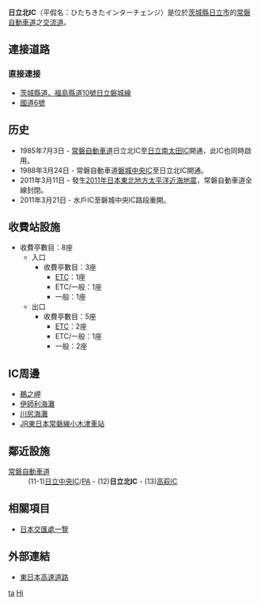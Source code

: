 {{日本公路設施
|設施名稱 = 日立北IC
|色 = 
|圖像 =Hitachi-kita IC.JPG
|pxl = 
|圖像簡介 = 
|公路名稱1 = [[常磐自動車道|常磐自動車道]]
|IC編號1 = 12
|收費站編號1 = 04-012
|記號1 = [[File:Japanese_National_Route_Sign_0006.svg|20px]]日立北
|起點1 = [[三鄉IC|三鄉IC]]/[[三鄉JCT|JCT]]
|距離1 = 124.3
|上一設施1 = [[日立中央IC|日立中央IC]]/[[日立中央PA|PA]]
|上一設施距離1 = 6.8
|下一設施1 = [[高萩IC|高萩IC]]
|下一設施距離1 = 10.9
|連接道路 = [[茨城縣道、福島縣道10號日立磐城線|茨城縣道、福島縣道10號日立磐城線]]
|啟用日期 = 1985年7月3日
|停用日期 = 
|流量 = 
|智能IC = 
|上行營業時間 = 
|上行油站 = 
|上行油站營業時間 = 
|下行營業時間 = 
|下行油站 = 
|下行油站營業時間 = 
|郵政編碼 = 319-1418
|所在地 = [[茨城縣|茨城縣]][[日立市|日立市]]砂澤町
|坐標 = {{coord|36|39|4.62|N|140|40|10.98|E}}
|備註 = 
}}
'''日立北IC'''（平假名：ひたちきたインターチェンジ）是位於[[茨城縣|茨城縣]][[日立市|日立市]]的[[常磐自動車道|常磐自動車道]]之[[交流道|交流道]]。

== 連接道路 ==
=== 直接連接 ===
* [[茨城縣道、福島縣道10號日立磐城線|茨城縣道、福島縣道10號日立磐城線]]
* [[國道6號_(日本)|國道6號]]

== 历史 ==
* 1985年7月3日 - [[常磐自動車道|常磐自動車道]]日立北IC至[[日立南太田IC|日立南太田IC]]開通，此IC也同時啟用。
* 1988年3月24日 - 常磐自動車道[[磐城中央IC|磐城中央IC]]至日立北IC開通。
* 2011年3月11日 - 發生[[2011年日本東北地方太平洋近海地震|2011年日本東北地方太平洋近海地震]]，常磐自動車道全線封閉。
* 2011年3月21日 - 水戶IC至磐城中央IC路段重開。

== 收費站設施 ==
*收費亭數目：8座
**入口
***收費亭數目：3座
****[[電子道路收費系統|ETC]]：1座
****ETC/一般：1座
****一般：1座
**出口
***收費亭數目：5座
****[[電子道路收費系統|ETC]]：2座
****ETC/一般：1座
****一般：2座

== IC周邊 ==
*[[鵜之岬|鵜之岬]]
*[[伊師利海灘|伊師利海灘]]
*[[川尻海灘|川尻海灘]]
*[[JR東日本|JR東日本]][[常磐線|常磐線]][[小木津車站|小木津車站]]

== 鄰近設施 ==
; [[常磐自動車道|常磐自動車道]]
: (11-1)[[日立中央IC|日立中央IC]]/[[日立中央PA|PA]] - (12)'''日立北IC''' - (13)[[高萩IC|高萩IC]]

== 相關項目 ==
* [[日本交匯處一覽|日本交匯處一覽]]

== 外部連結 ==
* [http://www.e-nexco.co.jp/ 東日本高速道路] {{Wayback|url=http://www.e-nexco.co.jp/ |date=20140203074239 }}

{{常磐自動車道}}

[[Category:日本交流道_Hi|ta]]
[[Category:茨城縣交流道|Hi]]